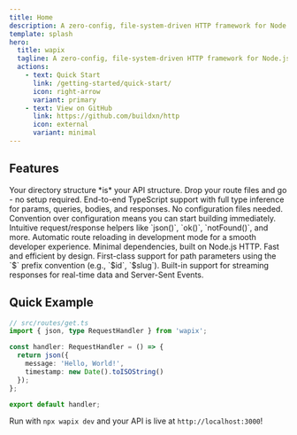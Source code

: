 ```yaml
---
title: Home
description: A zero-config, file-system-driven HTTP framework for Node.js — type-safe, fast, and minimal.
template: splash
hero:
  title: wapix
  tagline: A zero-config, file-system-driven HTTP framework for Node.js — type-safe, fast, and minimal.
  actions:
    - text: Quick Start
      link: /getting-started/quick-start/
      icon: right-arrow
      variant: primary
    - text: View on GitHub
      link: https://github.com/buildxn/http
      icon: external
      variant: minimal
---
```



## Features

<CardGrid stagger>
	<Card title="File-System Based Routing" icon="open-book">
		Your directory structure *is* your API structure. Drop your route files and go - no setup required.
	</Card>
	<Card title="Type-Safe" icon="approve-check">
		End-to-end TypeScript support with full type inference for params, queries, bodies, and responses.
	</Card>
	<Card title="Zero Config" icon="rocket">
		No configuration files needed. Convention over configuration means you can start building immediately.
	</Card>
	<Card title="Simple API" icon="puzzle">
		Intuitive request/response helpers like `json()`, `ok()`, `notFound()`, and more.
	</Card>
	<Card title="Hot Reload" icon="random">
		Automatic route reloading in development mode for a smooth developer experience.
	</Card>
	<Card title="Lightweight" icon="star">
		Minimal dependencies, built on Node.js HTTP. Fast and efficient by design.
	</Card>
	<Card title="Dynamic Routes" icon="setting">
		First-class support for path parameters using the `$` prefix convention (e.g., `$id`, `$slug`).
	</Card>
	<Card title="Streaming Support" icon="forward-slash">
		Built-in support for streaming responses for real-time data and Server-Sent Events.
	</Card>
</CardGrid>

## Quick Example

```typescript
// src/routes/get.ts
import { json, type RequestHandler } from 'wapix';

const handler: RequestHandler = () => {
  return json({
    message: 'Hello, World!',
    timestamp: new Date().toISOString()
  });
};

export default handler;
```

Run with `npx wapix dev` and your API is live at `http://localhost:3000`!
